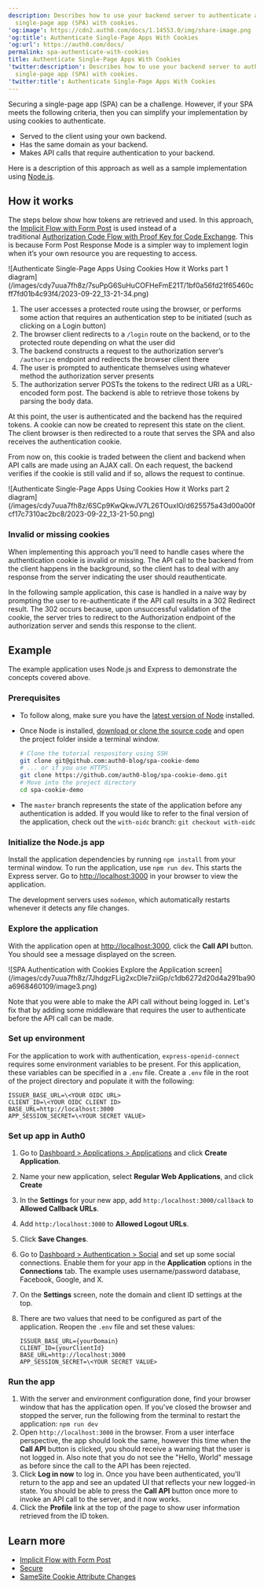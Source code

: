 ```yaml
---
description: Describes how to use your backend server to authenticate a
  single-page app (SPA) with cookies.
'og:image': https://cdn2.auth0.com/docs/1.14553.0/img/share-image.png
'og:title': Authenticate Single-Page Apps With Cookies
'og:url': https://auth0.com/docs/
permalink: spa-authenticate-with-cookies
title: Authenticate Single-Page Apps With Cookies
'twitter:description': Describes how to use your backend server to authenticate a
  single-page app (SPA) with cookies.
'twitter:title': Authenticate Single-Page Apps With Cookies
---
```

Securing a single-page app (SPA) can be a challenge. However, if your SPA meets the following criteria, then you can simplify your implementation by using cookies to authenticate.

* Served to the client using your own backend.
* Has the same domain as your backend.
* Makes API calls that require authentication to your backend.

Here is a description of this approach as well as a sample implementation using [Node.js](https://nodejs.org/en/).

## How it works

The steps below show how tokens are retrieved and used. In this approach, the [Implicit Flow with Form Post](/docs/get-started/authentication-and-authorization-flow/implicit-flow-with-form-post) is used instead of a traditional [Authorization Code Flow with Proof Key for Code Exchange](/docs/get-started/authentication-and-authorization-flow/authorization-code-flow-with-pkce). This is because Form Post Response Mode is a simpler way to implement login when it’s your own resource you are requesting to access.

<Frame>![Authenticate Single-Page Apps Using Cookies How it Works part 1 diagram](/images/cdy7uua7fh8z/7suPpG6SuHuCOFHeFmE21T/1bf0a56fd21f65460cff7fd01b4c93f4/2023-09-22_13-21-34.png)</Frame>

1. The user accesses a protected route using the browser, or performs some action that requires an authentication step to be initiated (such as clicking on a Login button)
2. The browser client redirects to a `/login` route on the backend, or to the protected route depending on what the user did
3. The backend constructs a request to the authorization server’s `/authorize` endpoint and redirects the browser client there
4. The user is prompted to authenticate themselves using whatever method the authorization server presents
5. The authorization server POSTs the tokens to the redirect URI as a URL-encoded form post. The backend is able to retrieve those tokens by parsing the body data.

At this point, the user is authenticated and the backend has the required tokens. A cookie can now be created to represent this state on the client. The client browser is then redirected to a route that serves the SPA and also receives the authentication cookie.

From now on, this cookie is traded between the client and backend when API calls are made using an AJAX call. On each request, the backend verifies if the cookie is still valid and if so, allows the request to continue.

<Frame>![Authenticate Single-Page Apps Using Cookies How it Works part 2 diagram](/images/cdy7uua7fh8z/6SCp9KwQkwJV7L26TOuxIO/d625575a43d00a00fcf17c7310ac2bc8/2023-09-22_13-21-50.png)</Frame>

### Invalid or missing cookies

When implementing this approach you'll need to handle cases where the authentication cookie is invalid or missing. The API call to the backend from the client happens in the background, so the client has to deal with any response from the server indicating the user should reauthenticate.

In the following sample application, this case is handled in a naive way by prompting the user to re-authenticate if the API call results in a 302 Redirect result. The 302 occurs because, upon unsuccessful validation of the cookie, the server tries to redirect to the Authorization endpoint of the <Tooltip tip="Authorization Server: Centralized server that contributes to defining the boundaries of a user’s access. For example, your authorization server can control the data, tasks, and features available to a user." cta="View Glossary" href="/docs/glossary?term=authorization+server">authorization server</Tooltip> and sends this response to the client.

## Example

The example application uses Node.js and Express to demonstrate the concepts covered above.

### Prerequisites

* To follow along, make sure you have the [latest version of Node](https://nodejs.org/en/download/) installed.
* Once Node is installed, [download or clone the source code](https://github.com/auth0-blog/spa-cookie-demo/) and open the project folder inside a terminal window.

  ```bash lines
  # Clone the tutorial respository using SSH
  git clone git@github.com:auth0-blog/spa-cookie-demo
  # ... or if you use HTTPS:
  git clone https://github.com/auth0-blog/spa-cookie-demo.git
  # Move into the project directory
  cd spa-cookie-demo
  ```
* The `master` branch represents the state of the application before any authentication is added. If you would like to refer to the final version of the application, check out the `with-oidc` branch:
  `git checkout with-oidc`

### Initialize the Node.js app

Install the application dependencies by running `npm install` from your terminal window. To run the application, use `npm run dev`. This starts the Express server. Go to [http://localhost:3000](http://localhost:3000/) in your browser to view the application.

The development servers uses `nodemon`, which automatically restarts whenever it detects any file changes.

### Explore the application

With the application open at [http://localhost:3000](http://localhost:3000/), click the **Call API** button. You should see a message displayed on the screen.

<Frame>![SPA Authentication with Cookies Explore the Application screen](/images/cdy7uua7fh8z/7JhdgzFLig2xcDle7ziiGp/c1db6272d20d4a291ba90a6968460109/image3.png)</Frame>

Note that you were able to make the API call without being logged in. Let's fix that by adding some middleware that requires the user to authenticate before the API call can be made.

### Set up environment

For the application to work with authentication, `express-openid-connect` requires some environment variables to be present. For this application, these variables can be specified in a `.env` file. Create a `.env` file in the root of the project directory and populate it with the following:

```env .env lines
ISSUER_BASE_URL=\<YOUR OIDC URL>
CLIENT_ID=\<YOUR OIDC CLIENT ID>
BASE_URL=http://localhost:3000
APP_SESSION_SECRET=\<YOUR SECRET VALUE>
```

### Set up app in Auth0

1. Go to [Dashboard > Applications > Applications](https://manage.auth0.com/#/applications) and click **Create Application**.
2. Name your new application, select **Regular Web Applications**, and click **Create**
3. In the **Settings** for your new app, add `http:/localhost:3000/callback` to **Allowed Callback URLs**.
4. Add `http:/localhost:3000` to **Allowed Logout URLs**.
5. Click **Save Changes**.
6. Go to [Dashboard > Authentication > Social](https://manage.auth0.com/#/connections/social) and set up some social connections. Enable them for your app in the **Application** options in the **Connections** tab. The example uses username/password database, Facebook, Google, and X.
7. On the **Settings** screen, note the domain and client ID settings at the top.
8. There are two values that need to be configured as part of the application. Reopen the `.env` file and set these values:

   ```env .env lines
   ISSUER_BASE_URL={yourDomain}
   CLIENT_ID={yourClientId}
   BASE_URL=http://localhost:3000
   APP_SESSION_SECRET=\<YOUR SECRET VALUE>
   ```

### Run the app

1. With the server and environment configuration done, find your browser window that has the application open. If you've closed the browser and stopped the server, run the following from the terminal to restart the application:
   `npm run dev`
2. Open `http://localhost:3000` in the browser. From a user interface perspective, the app should look the same, however this time when the **Call API** button is clicked, you should receive a warning that the user is not logged in. Also note that you do not see the "Hello, World" message as before since the call to the API has been rejected.
3. Click **Log in now** to log in. Once you have been authenticated, you'll return to the app and see an updated UI that reflects your new logged-in state. You should be able to press the **Call API** button once more to invoke an API call to the server, and it now works.
4. Click the **Profile** link at the top of the page to show user information retrieved from the ID token.

## Learn more

* [Implicit Flow with Form Post](/docs/get-started/authentication-and-authorization-flow/implicit-flow-with-form-post)
* [Secure](/docs/secure)
* [SameSite Cookie Attribute Changes](/docs/manage-users/cookies/samesite-cookie-attribute-changes)